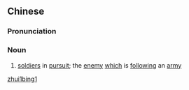 ==Chinese==
{{zh-forms}}

===Pronunciation===
{{zh-pron
|m=zhuībīng
|c=zeoi1 bing1
|cat=n
}}

===Noun===
{{zh-noun}}

# {{lb|zh|literary}} [[soldier]]s in [[pursuit]]; the [[enemy]] [[which]] is [[following]] an [[army]]

[[Category:Mandarin literary terms|zhui1bing1]]